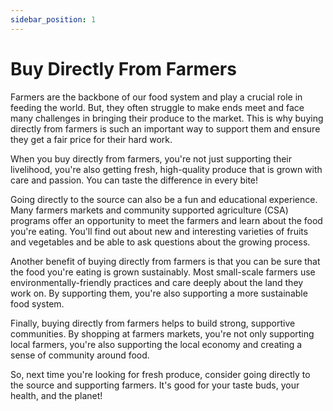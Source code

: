 ```yaml
---
sidebar_position: 1
---
```


# Buy Directly From Farmers

Farmers are the backbone of our food system and play a crucial role in feeding the world. But, they often struggle to make ends meet and face many challenges in bringing their produce to the market. This is why buying directly from farmers is such an important way to support them and ensure they get a fair price for their hard work.

When you buy directly from farmers, you're not just supporting their livelihood, you're also getting fresh, high-quality produce that is grown with care and passion. You can taste the difference in every bite!

Going directly to the source can also be a fun and educational experience. Many farmers markets and community supported agriculture (CSA) programs offer an opportunity to meet the farmers and learn about the food you're eating. You'll find out about new and interesting varieties of fruits and vegetables and be able to ask questions about the growing process.

Another benefit of buying directly from farmers is that you can be sure that the food you're eating is grown sustainably. Most small-scale farmers use environmentally-friendly practices and care deeply about the land they work on. By supporting them, you're also supporting a more sustainable food system.

Finally, buying directly from farmers helps to build strong, supportive communities. By shopping at farmers markets, you're not only supporting local farmers, you're also supporting the local economy and creating a sense of community around food.

So, next time you're looking for fresh produce, consider going directly to the source and supporting farmers. It's good for your taste buds, your health, and the planet!